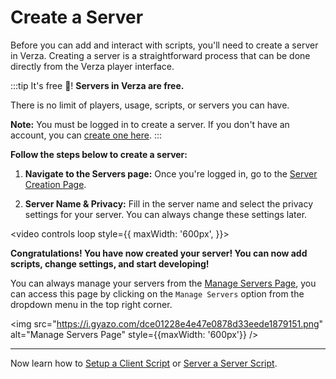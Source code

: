 # Create a Server

Before you can add and interact with scripts, you'll need to create a server in Verza. Creating a server is a straightforward process that can be done directly from the Verza player interface.

:::tip It's free 🎉!
**Servers in Verza are free.**

There is no limit of players, usage, scripts, or servers you can have.

**Note:** You must be logged in to create a server. If you don't have an account, you can [create one here](https://verza.io/login).
:::

**Follow the steps below to create a server:**

1. **Navigate to the Servers page:** Once you're logged in, go to the [Server Creation Page](https://verza.io/servers/create).

2. **Server Name & Privacy:** Fill in the server name and select the privacy settings for your server. You can always change these settings later.

<video
  controls
  loop
  style={{
    maxWidth: '600px',
  }}>
  <source src="https://i.gyazo.com/1644dbc763ab34afe4fe3ed471052d33.mp4" />
</video>

**Congratulations! You have now created your server! You can now add scripts, change settings, and start developing!**

You can always manage your servers from the [Manage Servers Page](https://verza.io/servers/manage), you can access this page by clicking on the `Manage Servers` option from the dropdown menu in the top right corner.

<img
  src="https://i.gyazo.com/dce01228e4e47e0878d33eede1879151.png"
  alt="Manage Servers Page"
  style={{maxWidth: '600px'}}
/>

---

Now learn how to [Setup a Client Script](/getting-started/setup-client-script) or [Server a Server Script](/getting-started/setup-webserver-script).
